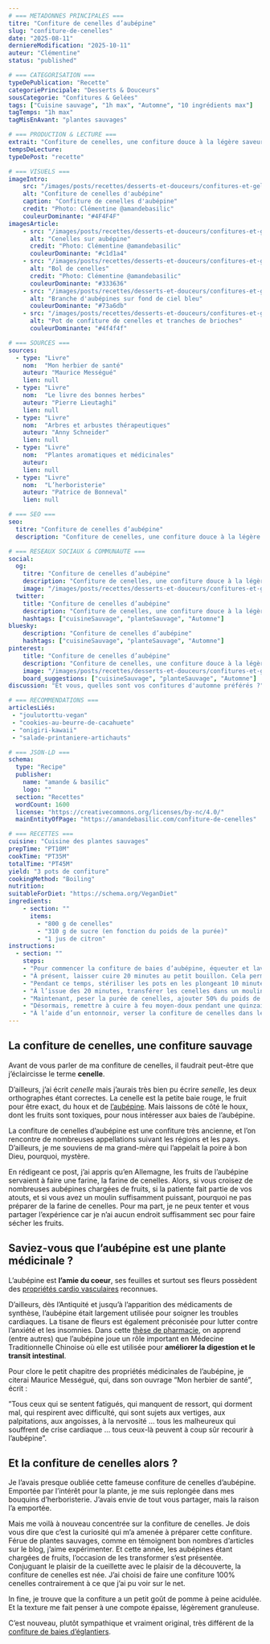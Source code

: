 ```yaml
---
# === METADONNES PRINCIPALES ===
titre: "Confiture de cenelles d’aubépine"
slug: "confiture-de-cenelles"
date: "2025-08-11"
derniereModification: "2025-10-11"
auteur: "Clémentine"
status: "published"

# === CATEGORISATION ===
typeDePublication: "Recette"
categoriePrincipale: "Desserts & Douceurs"
sousCategorie: "Confitures & Gelées"
tags: ["Cuisine sauvage", "1h max", "Automne", "10 ingrédients max"]
tagTemps: "1h max"
tagMisEnAvant: "plantes sauvages"

# === PRODUCTION & LECTURE ===
extrait: "Confiture de cenelles, une confiture douce à la légère saveur de pommes. Une recette pour profiter des plantes sauvages de l'automne."
tempsDeLecture:
typeDePost: "recette"

# === VISUELS ===
imageIntro: 
    src: "/images/posts/recettes/desserts-et-douceurs/confitures-et-gelees/confiture-de-cenelles/Confiture-de-cenelles-daubepine.webp"
    alt: "Confiture de cenelles d'aubépine"
    caption: "Confiture de cenelles d'aubépine"
    credit: "Photo: Clémentine @amandebasilic"
    couleurDominante: "#4F4F4F"
imagesArticle:
    - src: "/images/posts/recettes/desserts-et-douceurs/confitures-et-gelees/confiture-de-cenelles/Cenelles-sur-aubepine.webp"
      alt: "Cenelles sur aubépine"
      credit: "Photo: Clémentine @amandebasilic"
      couleurDominante: "#c1d1a4"
    - src: "/images/posts/recettes/desserts-et-douceurs/confitures-et-gelees/confiture-de-cenelles/Bol-de-cenelles.webp"
      alt: "Bol de cenelles"
      credit: "Photo: Clémentine @amandebasilic"
      couleurDominante: "#333636"
    - src: "/images/posts/recettes/desserts-et-douceurs/confitures-et-gelees/confiture-de-cenelles/Branche-daubepine.webp"
      alt: "Branche d'aubépines sur fond de ciel bleu"
      couleurDominante: "#73a6db"
    - src: "/images/posts/recettes/desserts-et-douceurs/confitures-et-gelees/confiture-de-cenelles/Confiture-de-cenelles-et-brioche.webp"
      alt: "Pot de confiture de cenelles et tranches de brioches"
      couleurDominante: "#4f4f4f"

# === SOURCES ===
sources:
  - type: "Livre"
    nom:  "Mon herbier de santé"
    auteur: "Maurice Mességué"
    lien: null
  - type: "Livre"
    nom:  "Le livre des bonnes herbes"
    auteur: "Pierre Lieutaghi"
    lien: null
  - type: "Livre"
    nom:  "Arbres et arbustes thérapeutiques"
    auteur: "Anny Schneider"
    lien: null
  - type: "Livre"
    nom:  "Plantes aromatiques et médicinales"
    auteur:
    lien: null
  - type: "Livre"
    nom:  "L’herboristerie"
    auteur: "Patrice de Bonneval"
    lien: null

# === SEO ===
seo: 
  titre: "Confiture de cenelles d’aubépine"
  description: "Confiture de cenelles, une confiture douce à la légère saveur de pommes. Une recette pour profiter des plantes sauvages de l'automne."

# === RESEAUX SOCIAUX & COMMUNAUTE ===
social: 
  og:
    titre: "Confiture de cenelles d’aubépine"
    description: "Confiture de cenelles, une confiture douce à la légère saveur de pommes. Une recette pour profiter des plantes sauvages de l'automne."
    image: "/images/posts/recettes/desserts-et-douceurs/confitures-et-gelees/confiture-de-cenelles/Confiture-de-cenelles-daubepine.webp"
  twitter:
    title: "Confiture de cenelles d’aubépine"
    description: "Confiture de cenelles, une confiture douce à la légère saveur de pommes. Une recette pour profiter des plantes sauvages de l'automne."
    hashtags: ["cuisineSauvage", "planteSauvage", "Automne"]
bluesky:
    description: "Confiture de cenelles d’aubépine"
    hashtags: ["cuisineSauvage", "planteSauvage", "Automne"]
pinterest:
    title: "Confiture de cenelles d’aubépine"
    description: "Confiture de cenelles, une confiture douce à la légère saveur de pommes. Une recette pour profiter des plantes sauvages de l'automne.."
    image: "/images/posts/recettes/desserts-et-douceurs/confitures-et-gelees/confiture-de-cenelles/Confiture-de-cenelles-daubepine.webp" # Format 2:3 optimisé
    board_suggestions: ["cuisineSauvage", "planteSauvage", "Automne"]
discussion: "Et vous, quelles sont vos confitures d'automne préférés ?"

# === RECOMMENDATIONS ===
articlesLiés:
 - "joulutorttu-vegan"
 - "cookies-au-beurre-de-cacahuete"
 - "onigiri-kawaii"
 - "salade-printaniere-artichauts"

# === JSON-LD ===
schema:
  type: "Recipe"
  publisher: 
    name: "amande & basilic"
    logo: ""
  section: "Recettes"
  wordCount: 1600
  license: "https://creativecommons.org/licenses/by-nc/4.0/"
  mainEntityOfPage: "https://amandebasilic.com/confiture-de-cenelles"

# === RECETTES ===
cuisine: "Cuisine des plantes sauvages"
prepTime: "PT10M"
cookTime: "PT35M"
totalTime: "PT45M"
yield: "3 pots de confiture"
cookingMethod: "Boiling"
nutrition: 
suitableForDiet: "https://schema.org/VeganDiet"
ingredients:
    - section: ""
      items:
        - "800 g de cenelles"
        - "310 g de sucre (en fonction du poids de la purée)"
        - "1 jus de citron"
instructions: 
  - section: ""
    steps: 
    - "Pour commencer la confiture de baies d’aubépine, équeuter et laver les cenelles à l’eau froide. Puis, les déposer dans une casserole à fond épais (ou une bassine à confiture) et les couvrir largement d’eau."
    - "À présent, laisser cuire 20 minutes au petit bouillon. Cela permet aux cenelles d’être suffisamment tendres pour être écrasées."
    - "Pendant ce temps, stériliser les pots en les plongeant 10 minutes dans l’eau bouillante avant de les laisser sécher à l’air libre. Sinon, les laver à l’eau bouillante et les essuyer avec un linge propre et fraîchement repassé."
    - "À l’issue des 20 minutes, transférer les cenelles dans un moulin à légumes (ou un chinois à confiture) et écraser pour en extraire la pulpe et le jus. Au besoin, verser à peine d’eau dans le moulin pour faciliter l’extraction."
    - "Maintenant, peser la purée de cenelles, ajouter 50% du poids de la purée en sucre et le jus de citron. Pour 800 g de cenelles crues, j’ai obtenu 620 de purée et ai donc incorporé 310 g de sucre."
    - "Désormais, remettre à cuire à feu moyen-doux pendant une quinzaine de minutes, remuer régulièrement. La confiture de cenelles est prête lorsqu’une goutte versée sur une soucoupe froide ne coule pas."
    - "À l’aide d’un entonnoir, verser la confiture de cenelles dans les pots parfaitement secs et fermer ceux-ci."
---
```


## La confiture de cenelles, une confiture sauvage

Avant de vous parler de ma confiture de cenelles, il faudrait peut-être que j’éclaircisse le terme **cenelle**.

D’ailleurs, j’ai écrit *cenelle* mais j’aurais très bien pu écrire *senelle*, les deux orthographes étant correctes.
La cenelle est la petite baie rouge, le fruit pour être exact, du houx et de [l’aubépine](https://www.passeportsante.net/fr/Solutions/HerbierMedicinal/Plante.aspx?doc=aubepine_hm). 
Mais laissons de côté le houx, dont les fruits sont toxiques, pour nous intéresser aux baies de l’aubépine.

La confiture de cenelles d’aubépine est une confiture très ancienne, et l’on rencontre de nombreuses appellations suivant les régions et les pays.
D’ailleurs, je me souviens de ma grand-mère qui l’appelait la poire à bon Dieu, pourquoi, mystère.

En rédigeant ce post, j’ai appris qu’en Allemagne, les fruits de l’aubépine servaient à faire une farine, la farine de cenelles.
Alors, si vous croisez de nombreuses aubépines chargées de fruits, si la patiente fait partie de vos atouts, et si vous avez un moulin suffisamment puissant, pourquoi ne pas préparer de la farine de cenelles. 
Pour ma part, je ne peux tenter et vous partager l’expérience car je n’ai aucun endroit suffisamment sec pour faire sécher les fruits.


## Saviez-vous que l’aubépine est une plante médicinale ?

L’aubépine est **l’amie du coeur**, ses feuilles et surtout ses fleurs possèdent des [propriétés cardio vasculaires](https://fr.wikipedia.org/wiki/Aub%C3%A9pine_(volet_m%C3%A9dicinal)) reconnues.

D’ailleurs, dès l’Antiquité et jusqu’à l’apparition des médicaments de synthèse, l’aubépine était largement utilisée pour soigner les troubles cardiaques. La tisane de fleurs est également préconisée pour lutter contre l’anxiété et les insomnies.
Dans cette [thèse de pharmacie](http://dspace.univ-tlemcen.dz/bitstream/112/10289/1/Etude-bibliographique-sur-lAubepine.PDF), on apprend (entre autres) que l’aubépine joue un rôle important en 
Médecine Traditionnelle Chinoise où elle est utilisée pour **améliorer la digestion et le transit intestinal**.

Pour clore le petit chapitre des propriétés médicinales de l’aubépine, je citerai Maurice Mességué, qui, dans son ouvrage “Mon herbier de santé”, écrit :

”Tous ceux qui se sentent fatigués, qui manquent de ressort, qui dorment mal, qui respirent avec difficulté, qui sont sujets aux vertiges, aux palpitations, aux angoisses, à la nervosité … tous les malheureux qui souffrent de crise cardiaque … tous ceux-là peuvent à coup sûr recourir à l’aubépine”.

## Et la confiture de cenelles alors ?

Je l’avais presque oubliée cette fameuse confiture de cenelles d’aubépine. Emportée par l’intérêt pour la plante, je me suis replongée dans mes bouquins d’herboristerie. J’avais envie de tout vous partager, mais la raison l’a emportée.

Mais me voilà à nouveau concentrée sur la confiture de cenelles. Je dois vous dire que c’est la curiosité qui m’a amenée à préparer cette confiture.
Férue de plantes sauvages, comme en témoignent bon nombres d’articles sur le blog, j’aime expérimenter. Et cette année, les aubépines étant chargées de fruits, l’occasion de les transformer s’est présentée.
Conjuguant le plaisir de la cueillette avec le plaisir de la découverte, la confiture de cenelles est née. J’ai choisi de faire une confiture 100% cenelles contrairement à ce que j’ai pu voir sur le net.

In fine, je trouve que la confiture a un petit goût de pomme à peine acidulée. Et la texture me fait penser à une compote épaisse, légèrement granuleuse.

C’est nouveau, plutôt sympathique et vraiment original, très différent de la [confiture de baies d’églantiers](https://amandebasilic.com/confiture-de-cynorrhodon-baie-deglantier/).